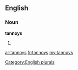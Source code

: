==English==

===Noun===
'''tannoys'''

# {{plural of|[[tannoy]]}}

[[Category:English plurals]]

[[ar:tannoys]]
[[fr:tannoys]]
[[my:tannoys]]